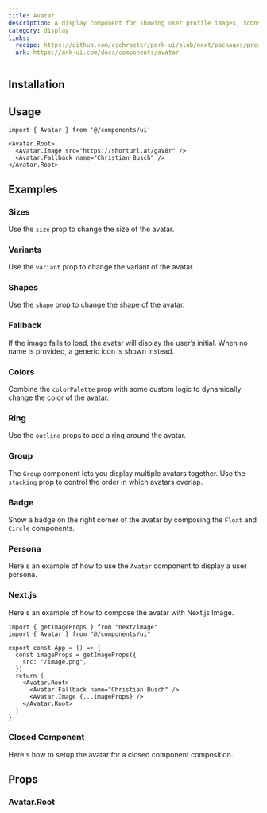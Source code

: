 ```yaml
---
title: Avatar
description: A display component for showing user profile images, icons, or initials.
category: display
links:
  recipe: https://github.com/cschroeter/park-ui/blob/next/packages/preset/src/recipes/avatar.ts
  ark: https://ark-ui.com/docs/components/avatar
---
```


<ComponentExample name="basic" />

## Installation

<InstallationGuide />

## Usage

```tsx
import { Avatar } from '@/components/ui'
```

```tsx
<Avatar.Root>
  <Avatar.Image src="https://shorturl.at/gaV8r" />
  <Avatar.Fallback name="Christian Busch" />
</Avatar.Root>
```

## Examples

### Sizes

Use the `size` prop to change the size of the avatar.

<ComponentExample name="sizes" />

### Variants

Use the `variant` prop to change the variant of the avatar.

<ComponentExample name="variants" />

### Shapes

Use the `shape` prop to change the shape of the avatar.

<ComponentExample name="shapes" />

### Fallback

If the image fails to load, the avatar will display the user’s initial. When no name is provided, a generic icon is shown instead.

<ComponentExample name="fallback" />

### Colors

Combine the `colorPalette` prop with some custom logic to dynamically change the color of the avatar.

<ComponentExample name="colors" />

### Ring

Use the `outline` props to add a ring around the avatar.

<ComponentExample name="ring" />

### Group

The `Group` component lets you display multiple avatars together. Use the `stacking` prop to control the order in which avatars overlap.

<ComponentExample name="group" />

### Badge

Show a badge on the right corner of the avatar by composing the `Float` and `Circle` components.

<ComponentExample name="badge" />

### Persona

Here's an example of how to use the `Avatar` component to display a user persona.

<ComponentExample name="persona" />

### Next.js

Here's an example of how to compose the avatar with Next.js Image.

```tsx
import { getImageProps } from "next/image"
import { Avatar } from "@/components/ui"

export const App = () => {
  const imageProps = getImageProps({
    src: "/image.png",
  })
  return (
    <Avatar.Root>
      <Avatar.Fallback name="Christian Busch" />
      <Avatar.Image {...imageProps} />
    </Avatar.Root>
  )
}
```

### Closed Component

Here's how to setup the avatar for a closed component composition.

<ComponentExample name="closed" codeOnly />

## Props

### Avatar.Root

<PropsTable part="root" />
